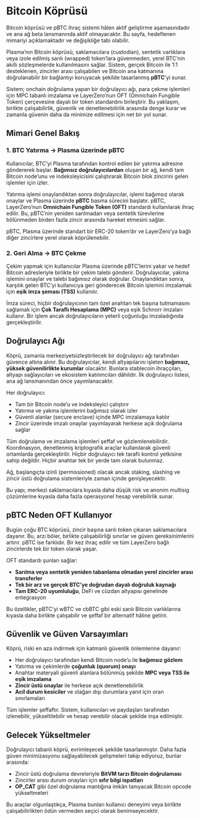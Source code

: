 # Bitcoin Köprüsü

<Warning>
  Bitcoin köprüsü ve pBTC ihraç sistemi hâlen aktif geliştirme aşamasındadır ve ana ağ beta lansmanında aktif olmayacaktır. Bu sayfa, hedeflenen mimariyi açıklamaktadır ve değişikliğe tabi olabilir.
</Warning>

Plasma’nın Bitcoin köprüsü, saklamacılara (custodian), sentetik varlıklara veya izole edilmiş sarılı (wrapped) token’lara güvenmeden, yerel BTC’nin akıllı sözleşmelerde kullanılmasını sağlar. Sistem, gerçek Bitcoin ile 1:1 desteklenen, zincirler arası çalışabilen ve Bitcoin ana katmanına doğrulanabilir bir bağlantıyı koruyacak şekilde tasarlanmış **pBTC**’yi sunar.

Sistem; onchain doğrulama yapan bir doğrulayıcı ağı, para çekme işlemleri için MPC tabanlı imzalama ve LayerZero’nun OFT (Omnichain Fungible Token) çerçevesine dayalı bir token standardını birleştirir. Bu yaklaşım, birlikte çalışabilirlik, güvenlik ve denetlenebilirlik arasında denge kurar ve zamanla güvenin daha da minimize edilmesi için net bir yol sunar.

## Mimari Genel Bakış

### 1. BTC Yatırma → Plasma üzerinde pBTC

Kullanıcılar, BTC’yi Plasma tarafından kontrol edilen bir yatırma adresine göndererek başlar. **Bağımsız doğrulayıcılardan** oluşan bir ağ, kendi tam Bitcoin node’unu ve indeksleyicisini çalıştırarak Bitcoin blok zincirini gelen işlemler için izler.

Yatırma işlemi onaylandıktan sonra doğrulayıcılar, işlemi bağımsız olarak onaylar ve Plasma üzerinde **pBTC** basma sürecini başlatır. pBTC, LayerZero’nun **Omnichain Fungible Token (OFT)** standardı kullanılarak ihraç edilir. Bu, pBTC’nin yeniden sarılmadan veya sentetik türevlerine bölünmeden birden fazla zincir arasında hareket etmesini sağlar.

pBTC, Plasma üzerinde standart bir ERC-20 token’dır ve LayerZero’ya bağlı diğer zincirlere yerel olarak köprülenebilir.

### 2. Geri Alma → BTC Çekme

Çekim yapmak için kullanıcılar Plasma üzerinde pBTC’lerini yakar ve hedef Bitcoin adresleriyle birlikte bir çekim talebi gönderir. Doğrulayıcılar, yakma işlemini onaylar ve talebi bağımsız olarak doğrular. Onaylandıktan sonra, karşılık gelen BTC’yi kullanıcıya geri gönderecek Bitcoin işlemini imzalamak için **eşik imza şeması (TSS)** kullanılır.

İmza süreci, hiçbir doğrulayıcının tam özel anahtarı tek başına tutmamasını sağlamak için **Çok Taraflı Hesaplama (MPC)** veya eşik Schnorr imzaları kullanır. Bir işlem ancak doğrulayıcıların yeterli çoğunluğu imzaladığında gerçekleştirilir.

## Doğrulayıcı Ağı

Köprü, zamanla merkeziyetsizleştirilecek bir doğrulayıcı ağı tarafından güvence altına alınır. Bu doğrulayıcılar, kendi altyapılarını işleten **bağımsız, yüksek güvenilirlikte kurumlar** olacaktır. Bunlara stablecoin ihraççıları, altyapı sağlayıcıları ve ekosistem katılımcıları dâhildir. İlk doğrulayıcı listesi, ana ağ lansmanından önce yayımlanacaktır.

Her doğrulayıcı:

* Tam bir Bitcoin node’u ve indeksleyici çalıştırır
* Yatırma ve yakma işlemlerini bağımsız olarak izler
* Güvenli alanlar (secure enclave) içinde MPC imzalamaya katılır
* Zincir üzerinde imzalı onaylar yayımlayarak herkese açık doğrulama sağlar

Tüm doğrulama ve imzalama işlemleri şeffaf ve gözlemlenebilirdir. Koordinasyon, denetlenmiş kriptografik araçlar kullanılarak güvenli ortamlarda gerçekleştirilir. Hiçbir doğrulayıcı tek taraflı kontrol yetkisine sahip değildir. Hiçbir anahtar tek bir yerde tam olarak bulunmaz.

Ağ, başlangıçta izinli (permissioned) olacak ancak staking, slashing ve zincir üstü doğrulama sistemleriyle zaman içinde genişleyecektir.

Bu yapı, merkezi saklamacılara kıyasla daha düşük risk ve anonim multisig çözümlerine kıyasla daha fazla operasyonel hesap verebilirlik sunar.

## pBTC Neden OFT Kullanıyor

Bugün çoğu BTC köprüsü, zincir başına sarılı token çıkaran saklamacılara dayanır. Bu, arzı böler, birlikte çalışabilirliği sınırlar ve güven gereksinimlerini artırır. pBTC ise farklıdır. Bir kez ihraç edilir ve tüm LayerZero bağlı zincirlerde tek bir token olarak yaşar.

OFT standardı şunları sağlar:

* **Sarılma veya sentetik yeniden tabanlama olmadan yerel zincirler arası transferler**
* **Tek bir arz ve gerçek BTC’ye doğrudan dayalı doğruluk kaynağı**
* **Tam ERC-20 uyumluluğu**, DeFi ve cüzdan altyapısı genelinde entegrasyon

Bu özellikler, pBTC’yi wBTC ve cbBTC gibi eski sarılı Bitcoin varlıklarına kıyasla daha birlikte çalışabilir ve şeffaf bir alternatif hâline getirir.

## Güvenlik ve Güven Varsayımları

Köprü, riski en aza indirmek için katmanlı güvenlik önlemlerine dayanır:

* Her doğrulayıcı tarafından kendi Bitcoin node’u ile **bağımsız gözlem**
* Yatırma ve çekimlerde **çoğunluk (quorum) onayı**
* Anahtar materyali güvenli alanlara bölünmüş şekilde **MPC veya TSS ile eşik imzalama**
* **Zincir üstü onaylar** ile herkese açık denetlenebilirlik
* **Acil durum kesiciler** ve olağan dışı durumlara yanıt için oran sınırlamaları

Tüm işlemler şeffaftır. Sistem, kullanıcıları ve paydaşları tarafından izlenebilir, yükseltilebilir ve hesap verebilir olacak şekilde inşa edilmiştir.

## Gelecek Yükseltmeler

Doğrulayıcı tabanlı köprü, evrimleşecek şekilde tasarlanmıştır. Daha fazla güven minimizasyonu sağlayabilecek gelişmeleri takip ediyoruz, bunlar arasında:

* Zincir üstü doğrulama devreleriyle **BitVM tarzı Bitcoin doğrulaması**
* Zincirler arası durum onayları için **sıfır bilgi ispatları**
* **OP_CAT** gibi özel doğrulama mantığına imkân tanıyacak Bitcoin opcode yükseltmeleri

Bu araçlar olgunlaştıkça, Plasma bunları kullanıcı deneyimi veya birlikte çalışabilirlikten ödün vermeden seçici olarak benimseyecektir.
